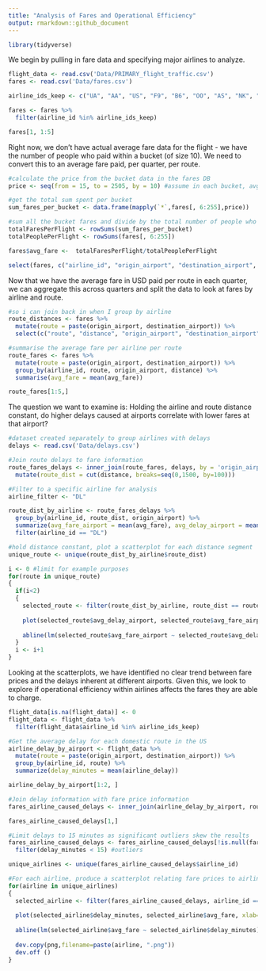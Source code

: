 ---
title: "Analysis of Fares and Operational Efficiency"
output: rmarkdown::github_document
---
```{r setup, include=FALSE}
library(tidyverse)
```

We begin by pulling in fare data and specifying major airlines to analyze.

```{r}
flight_data <- read.csv('Data/PRIMARY_flight_traffic.csv')
fares <- read.csv('Data/fares.csv')

airline_ids_keep <- c("UA", "AA", "US", "F9", "B6", "OO", "AS", "NK", "WN", "DL", "EV", "HA", "MQ", "VX")

fares <- fares %>%
  filter(airline_id %in% airline_ids_keep)

fares[1, 1:5]
```

Right now, we don't have actual average fare data for the flight - we have the number of people who paid within a bucket (of size 10). We need to convert this to an average fare paid, per quarter, per route. 

```{r}

#calculate the price from the bucket data in the fares DB 
price <- seq(from = 15, to = 2505, by = 10) #assume in each bucket, avg fare is middle bucket

#get the total sum spent per bucket
sum_fares_per_bucket <- data.frame(mapply(`*`,fares[, 6:255],price))

#sum all the bucket fares and divide by the total number of people who bought tickets
totalFaresPerFlight <- rowSums(sum_fares_per_bucket)
totalPeoplePerFlight <- rowSums(fares[, 6:255])

fares$avg_fare <-  totalFaresPerFlight/totalPeoplePerFlight

select(fares, c("airline_id", "origin_airport", "destination_airport", "quarter", "avg_fare"))[1:5,]
```

Now that we have the average fare in USD paid per route in each quarter, we can aggregate this across quarters and split the data to look at fares by airline and route.

```{r}
#so i can join back in when I group by airline
route_distances <- fares %>%
  mutate(route = paste(origin_airport, destination_airport)) %>%
  select(c("route", "distance", "origin_airport", "destination_airport"))

#summarise the average fare per airline per route
route_fares <- fares %>%
  mutate(route = paste(origin_airport, destination_airport)) %>%
  group_by(airline_id, route, origin_airport, distance) %>%
  summarise(avg_fare = mean(avg_fare))

route_fares[1:5,]
```

The question we want to examine is: Holding the airline and route distance constant, do higher delays caused at airports correlate with lower fares at that airport? 

```{r}
#dataset created separately to group airlines with delays
delays <- read.csv('Data/delays.csv')

#Join route delays to fare information
route_fares_delays <- inner_join(route_fares, delays, by = 'origin_airport') %>%
  mutate(route_dist = cut(distance, breaks=seq(0,1500, by=100)))

#Filter to a specific airline for analysis
airline_filter <- "DL"

route_dist_by_airline <- route_fares_delays %>%
  group_by(airline_id, route_dist, origin_airport) %>%
  summarize(avg_fare_airport = mean(avg_fare), avg_delay_airport = mean(Avg..Total.Departure.Delay)) %>%
  filter(airline_id == "DL")

#hold distance constant, plot a scatterplot for each distance segment
unique_route <- unique(route_dist_by_airline$route_dist)

i <- 0 #limit for example purposes
for(route in unique_route)
{
  if(i<2)
  {
    selected_route <- filter(route_dist_by_airline, route_dist == route)
      
    plot(selected_route$avg_delay_airport, selected_route$avg_fare_airport, sub = paste("Flight Distance Between: ", route), main = paste(airline_filter, "Flights"), xlab="Delay (minutes)", ylab="Fare (USD $)")
        
    abline(lm(selected_route$avg_fare_airport ~ selected_route$avg_delay_airport))
  }
  i <- i+1
}
```

Looking at the scatterplots, we have identified no clear trend between fare prices and the delays inherent at different airports. Given this, we look to explore if operational efficiency within airlines affects the fares they are able to charge. 

```{r}
flight_data[is.na(flight_data)] <- 0
flight_data <- flight_data %>%
  filter(flight_data$airline_id %in% airline_ids_keep)

#Get the average delay for each domestic route in the US
airline_delay_by_airport <- flight_data %>%
  mutate(route = paste(origin_airport, destination_airport)) %>%
  group_by(airline_id, route) %>%
  summarize(delay_minutes = mean(airline_delay))

airline_delay_by_airport[1:2, ]
```

```{r}
#Join delay information with fare price information
fares_airline_caused_delays <- inner_join(airline_delay_by_airport, route_fares, by = c("airline_id", "route"))

fares_airline_caused_delays[1,]
```

```{r}
#Limit delays to 15 minutes as significant outliers skew the results
fares_airline_caused_delays <- fares_airline_caused_delays[!is.null(fares_airline_caused_delays)] %>%
  filter(delay_minutes < 15) #outliers

unique_airlines <- unique(fares_airline_caused_delays$airline_id)

#For each airline, produce a scatterplot relating fare prices to airline delays
for(airline in unique_airlines)
{
  selected_airline <- filter(fares_airline_caused_delays, airline_id == airline)
  
  plot(selected_airline$delay_minutes, selected_airline$avg_fare, xlab="Delay", ylab="Fare", sub=airline)
  
  abline(lm(selected_airline$avg_fare ~ selected_airline$delay_minutes))
  
  dev.copy(png,filename=paste(airline, ".png"))
  dev.off ()
}
```

